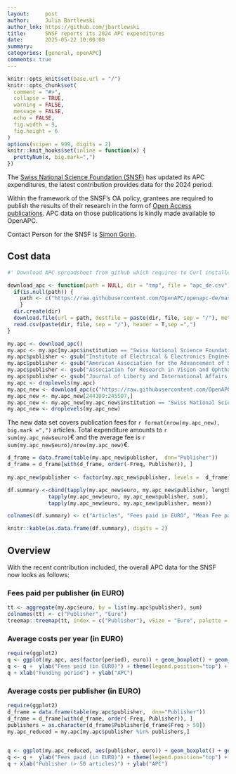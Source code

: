 ```yaml
---
layout:     post
author:     Julia Bartlewski
author_lnk: https://github.com/jbartlewski
title:      SNSF reports its 2024 APC expenditures
date:       2025-05-22 10:00:00
summary:    
categories: [general, openAPC]
comments: true
---
```



```r
knitr::opts_knit$set(base.url = "/")
knitr::opts_chunk$set(
  comment = "#>",
  collapse = TRUE,
  warning = FALSE, 
  message = FALSE,
  echo = FALSE,
  fig.width = 9,
  fig.height = 6
)
options(scipen = 999, digits = 2)
knitr::knit_hooks$set(inline = function(x) {
  prettyNum(x, big.mark=",")
})
```

The [Swiss National Science Foundation (SNSF)](http://www.snf.ch/en/Pages/default.aspx) has updated its APC expenditures, the latest contribution provides data for the 2024 period.

Within the framework of the SNSF's OA policy, grantees are required to publish the results of their research in the form of [Open Access publications](http://www.snf.ch/en/theSNSF/research-policies/open-access/Pages/default.aspx). APC data on those publications is kindly made available to OpenAPC.

Contact Person for the SNSF is [Simon Gorin](mailto:simon.gorin@snf.ch).


## Cost data


```r
#' Download APC spreadsheet from github which requires to Curl installed

download_apc <- function(path = NULL, dir = "tmp", file = "apc_de.csv"){
  if(is.null(path)) {
    path <- c("https://raw.githubusercontent.com/OpenAPC/openapc-de/master/data/apc_de.csv")
    } 
  dir.create(dir) 
  download.file(url = path, destfile = paste(dir, file, sep = "/"), method = "curl")
  read.csv(paste(dir, file, sep = "/"), header = T,sep =",")
}

my.apc <- download_apc()
my.apc <- my.apc[my.apc$institution == "Swiss National Science Foundation (SNSF)",]
my.apc$publisher <- gsub("Institute of Electrical & Electronics Engineers \\(IEEE\\)", "IEEE", my.apc$publisher)
my.apc$publisher <- gsub("American Association for the Advancement of Science \\(AAAS\\)", "AAAS", my.apc$publisher)
my.apc$publisher <- gsub("Association for Research in Vision and Ophthalmology \\(ARVO\\)", "ARVO", my.apc$publisher)
my.apc$publisher <- gsub("Journal of Liberty and International Affairs, Institute for Research and European Studies - Bitola", "Institute for Research and European Studies", my.apc$publisher)
my.apc <- droplevels(my.apc)
my.apc_new <- download_apc(c("https://raw.githubusercontent.com/OpenAPC/openapc-de/refs/tags/v4.154.5-4-2/data/apc_de.csv"))
my.apc_new <- my.apc_new[244109:245507,]
my.apc_new <- my.apc_new[my.apc_new$institution == "Swiss National Science Foundation (SNSF)",]
my.apc_new <- droplevels(my.apc_new)
```

The new data set covers publication fees for `r format(nrow(my.apc_new), big.mark =",")` articles. Total expenditure amounts to `r sum(my.apc_new$euro)`€ and the average fee is `r sum(my.apc_new$euro)/nrow(my.apc_new)`€.

```r
d_frame = data.frame(table(my.apc_new$publisher,  dnn="Publisher"))                 
d_frame = d_frame[with(d_frame, order(-Freq, Publisher)), ]                                           
                                    
my.apc_new$publisher <- factor(my.apc_new$publisher, levels =  d_frame$Publisher)

df.summary <-cbind(tapply(my.apc_new$euro, my.apc_new$publisher, length),
             tapply(my.apc_new$euro, my.apc_new$publisher, sum),
             tapply(my.apc_new$euro, my.apc_new$publisher, mean))

colnames(df.summary) <- c("Articles", "Fees paid in EURO", "Mean Fee paid")

knitr::kable(as.data.frame(df.summary), digits = 2)
```


## Overview

With the recent contribution included, the overall APC data for the SNSF now looks as follows:

### Fees paid per publisher (in EURO)

```r
tt <- aggregate(my.apc$euro, by = list(my.apc$publisher), sum)
colnames(tt) <- c("Publisher", "Euro")
treemap::treemap(tt, index = c("Publisher"), vSize = "Euro", palette = "Paired")
```

###  Average costs per year (in EURO)

```r
require(ggplot2)
q <- ggplot(my.apc, aes(factor(period), euro)) + geom_boxplot() + geom_point()
q <- q +  ylab("Fees paid (in EURO)") + theme(legend.position="top") + theme_bw(base_size = 18)
q + xlab("Funding period") + ylab("APC")
```

###  Average costs per publisher (in EURO)

```r
require(ggplot2)
d_frame = data.frame(table(my.apc$publisher,  dnn="Publisher"))                 
d_frame = d_frame[with(d_frame, order(-Freq, Publisher)), ]
publishers = as.character(d_frame$Publisher[d_frame$Freq > 50])
my.apc_reduced = my.apc[my.apc$publisher %in% publishers,]

  
q <- ggplot(my.apc_reduced, aes(publisher, euro)) + geom_boxplot() + geom_point()
q <- q +  ylab("Fees paid (in EURO)") + theme(legend.position="top") + theme_bw(base_size = 18) + coord_flip()
q + xlab("Publisher (> 50 articles)") + ylab("APC")
```
